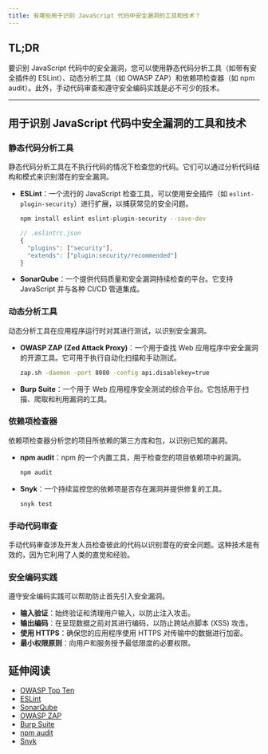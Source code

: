 ```yaml
---
title: 有哪些用于识别 JavaScript 代码中安全漏洞的工具和技术？
---
```


## TL;DR

要识别 JavaScript 代码中的安全漏洞，您可以使用静态代码分析工具（如带有安全插件的 ESLint）、动态分析工具（如 OWASP ZAP）和依赖项检查器（如 npm audit）。此外，手动代码审查和遵守安全编码实践是必不可少的技术。

***

## 用于识别 JavaScript 代码中安全漏洞的工具和技术

### 静态代码分析工具

静态代码分析工具在不执行代码的情况下检查您的代码。它们可以通过分析代码结构和模式来识别潜在的安全漏洞。

* **ESLint**：一个流行的 JavaScript 检查工具，可以使用安全插件（如 `eslint-plugin-security`）进行扩展，以捕获常见的安全问题。

  ```bash
  npm install eslint eslint-plugin-security --save-dev
  ```

  ```js
  // .eslintrc.json
  {
    "plugins": ["security"],
    "extends": ["plugin:security/recommended"]
  }
  ```

* **SonarQube**：一个提供代码质量和安全漏洞持续检查的平台。它支持 JavaScript 并与各种 CI/CD 管道集成。

### 动态分析工具

动态分析工具在应用程序运行时对其进行测试，以识别安全漏洞。

* **OWASP ZAP (Zed Attack Proxy)**：一个用于查找 Web 应用程序中安全漏洞的开源工具。它可用于执行自动化扫描和手动测试。

  ```bash
  zap.sh -daemon -port 8080 -config api.disablekey=true
  ```

* **Burp Suite**：一个用于 Web 应用程序安全测试的综合平台。它包括用于扫描、爬取和利用漏洞的工具。

### 依赖项检查器

依赖项检查器分析您的项目所依赖的第三方库和包，以识别已知的漏洞。

* **npm audit**：npm 的一个内置工具，用于检查您的项目依赖项中的漏洞。

  ```bash
  npm audit
  ```

* **Snyk**：一个持续监控您的依赖项是否存在漏洞并提供修复的工具。
  ```bash
  snyk test
  ```

### 手动代码审查

手动代码审查涉及开发人员检查彼此的代码以识别潜在的安全问题。这种技术是有效的，因为它利用了人类的直觉和经验。

### 安全编码实践

遵守安全编码实践可以帮助防止首先引入安全漏洞。

* **输入验证**：始终验证和清理用户输入，以防止注入攻击。
* **输出编码**：在呈现数据之前对其进行编码，以防止跨站点脚本 (XSS) 攻击。
* **使用 HTTPS**：确保您的应用程序使用 HTTPS 对传输中的数据进行加密。
* **最小权限原则**：向用户和服务授予最低限度的必要权限。

## 延伸阅读

* [OWASP Top Ten](https://owasp.org/www-project-top-ten/)
* [ESLint](https://eslint.org/)
* [SonarQube](https://www.sonarqube.org/)
* [OWASP ZAP](https://www.zaproxy.org/)
* [Burp Suite](https://portswigger.net/burp)
* [npm audit](https://docs.npmjs.com/cli/v7/commands/npm-audit)
* [Snyk](https://snyk.io/)

